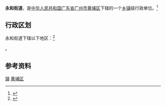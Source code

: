 {{中国乡级行政区|44/01/16/005/000}}

'''永和街道'''，是[[中华人民共和国|中华人民共和国]][[广东省|广东省]][[广州市|广州市]][[黄埔区|黄埔区]]下辖的一个[[乡镇|乡镇]]级行政单位。<ref>{{PRC admin/ref sgc|{{PRC admin/parent|44/01/16/005/000}}}}</ref>

== 行政区划 ==

永和街道下辖以下地区：<ref>{{PRC admin/ref sgc|44/01/16/005/000}}</ref>

{{PRC admin/children|44/01/16/005/000}}。

== 参考资料 ==
{{reflist}}

{{广东省广州市黄埔区行政区划}}

{{行政区划小作品}}

[[Category:黄埔区行政区划|镇]]
[[Category:广州街道_(行政区划)|黄埔区]]